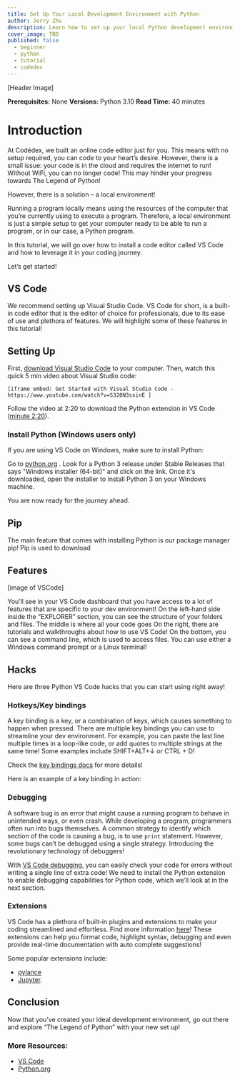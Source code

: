 ```yaml
---
title: Set Up Your Local Development Environment with Python
author: Jerry Zhu
description: Learn how to set up your local Python development environment with VS Code. 
cover_image: TBD
published: false
  - beginner
  - python
  - tutorial
  - codedex
---
```


[Header Image]

**Prerequisites:** None
**Versions:** Python 3.10
**Read Time:** 40 minutes

# Introduction

At Codédex, we built an online code editor just for you. This means with no setup required, you can code to your heart’s desire. However, there is a small issue: your code is in the cloud and requires the internet to run! Without WiFi, you can no longer code! This may hinder your progress towards The Legend of Python! 

However, there is a solution – a local environment! 

Running a program locally means using the resources of the computer that you’re currently using to execute a program. Therefore, a local environment is just a simple setup to get your computer ready to be able to run a program, or in our case, a Python program.  

In this tutorial, we will go over how to install a code editor called VS Code and how to leverage it in your coding journey. 

Let’s get started!

## VS Code

We recommend setting up Visual Studio Code. VS Code for short, is a built-in code editor that is the editor of choice for professionals, due to its ease of use and plethora of features. We will highlight some of these features in this tutorial! 

## Setting Up

First, [download Visual Studio Code](https://code.visualstudio.com) to your computer.
Then, watch this quick 5 min video about Visual Studio code: 

	[iframe embed: Get Started with Visual Studio Code - https://www.youtube.com/watch?v=S320N3sxinE ]

Follow the video at 2:20 to download the Python extension in VS Code ([minute 2:20](https://www.youtube.com/watch?v=S320N3sxinE&t=140s)).

### Install Python (Windows users only)

If you are using VS Code on Windows, make sure to install Python:

Go to [python.org](https://www.python.org/downloads/windows/) .
Look for a Python 3 release under Stable Releases that says "Windows installer (64-bit)" and click on the link.
Once it's downloaded, open the installer to install Python 3 on your Windows machine.

You are now ready for the journey ahead.

## Pip

The main feature that comes with installing Python is our package manager pip! Pip is used to download  

## Features

[image of VSCode]

You’ll see in your VS Code dashboard that you have access to a lot of features that are specific to your dev environment!
On the left-hand side inside the “EXPLORER” section, you can see the structure of your folders and files. 
The middle is where all your code goes
On the right, there are tutorials and walkthroughs about how to use VS Code!
On the bottom, you can see a command line, which is used to access files. You can use either a Windows command prompt or a Linux terminal! 

## Hacks

Here are three Python VS Code hacks that you can start using right away! 

### Hotkeys/Key bindings

A key binding is a key, or a combination of keys, which causes something to happen when pressed. There are multiple key bindings you can use to streamline your dev environment. For example, you can paste the last line multiple times in a loop-like code, or add quotes to multiple strings at the same time! 
Some examples include SHIFT+ALT+↓ or CTRL + D! 

Check the [key bindings docs](https://code.visualstudio.com/docs/getstarted/keybindings) for more details! 

Here is an example of a key binding in action: 

### Debugging

A software bug is an error that might cause a running program to behave in unintended ways, or even crash. While developing a program, programmers often run into bugs themselves. A common strategy to identify which section of the code is causing a bug, is to use `print` statement. However, some bugs can’t be debugged using a single strategy. Introducing the revolutionary technology of debuggers! 

With [VS Code debugging](https://code.visualstudio.com/docs/editor/debugging), you can easily check your code for errors without writing a single line of extra code! We need to install the Python extension to enable debugging capabilities for Python code, which we’ll look at in the next section.

### Extensions

VS Code has a plethora of built-in plugins and extensions to make your coding streamlined and effortless. Find more information [here](https://code.visualstudio.com/docs/languages/python)! These extensions can help you format code, highlight syntax, debugging and even provide real-time documentation with auto complete suggestions! 

Some popular extensions include: 

- [pylance](https://marketplace.visualstudio.com/items?itemName=ms-python.vscode-pylance) 
- [Jupyter](https://marketplace.visualstudio.com/items?itemName=ms-toolsai.jupyter). 

## Conclusion

Now that you’ve created your ideal development environment, go out there and explore “The Legend of Python” with your new set up! 

### More Resources:

- [VS Code](https://code.visualstudio.com)
- [Python.org](https://www.python.org)
